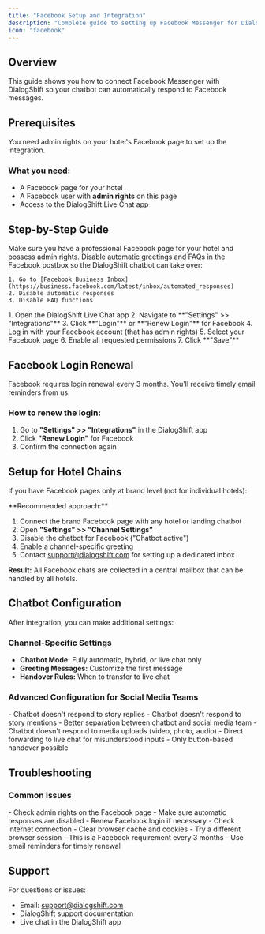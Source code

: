 ```yaml
---
title: "Facebook Setup and Integration"
description: "Complete guide to setting up Facebook Messenger for DialogShift"
icon: "facebook"
---
```


## Overview

This guide shows you how to connect Facebook Messenger with DialogShift so your chatbot can automatically respond to Facebook messages.

## Prerequisites

<Note>
You need admin rights on your hotel's Facebook page to set up the integration.
</Note>

### What you need:
- A Facebook page for your hotel
- A Facebook user with **admin rights** on this page
- Access to the DialogShift Live Chat app

## Step-by-Step Guide

<Steps>
  <Step title="Prepare Facebook Page">
    Make sure you have a professional Facebook page for your hotel and possess admin rights.
  </Step>
  
  <Step title="Disable Automatic Greetings">
    Disable automatic greetings and FAQs in the Facebook postbox so the DialogShift chatbot can take over:
    
    1. Go to [Facebook Business Inbox](https://business.facebook.com/latest/inbox/automated_responses)
    2. Disable automatic responses
    3. Disable FAQ functions
  </Step>
  
  <Step title="Set up Integration in DialogShift">
    1. Open the DialogShift Live Chat app
    2. Navigate to **"Settings" >> "Integrations"**
    3. Click **"Login"** or **"Renew Login"** for Facebook
    4. Log in with your Facebook account (that has admin rights)
    5. Select your Facebook page
    6. Enable all requested permissions
    7. Click **"Save"**
  </Step>
</Steps>

## Facebook Login Renewal

<Warning>
Facebook requires login renewal every 3 months. You'll receive timely email reminders from us.
</Warning>

### How to renew the login:
1. Go to **"Settings" >> "Integrations"** in the DialogShift app
2. Click **"Renew Login"** for Facebook
3. Confirm the connection again

## Setup for Hotel Chains

If you have Facebook pages only at brand level (not for individual hotels):

<Accordion title="Setup for Brand Facebook Pages">
  **Recommended approach:**
  
  1. Connect the brand Facebook page with any hotel or landing chatbot
  2. Open **"Settings" >> "Channel Settings"**
  3. Disable the chatbot for Facebook ("Chatbot active")
  4. Enable a channel-specific greeting
  5. Contact support@dialogshift.com for setting up a dedicated inbox
  
  **Result:** All Facebook chats are collected in a central mailbox that can be handled by all hotels.
</Accordion>

## Chatbot Configuration

After integration, you can make additional settings:

### Channel-Specific Settings
- **Chatbot Mode:** Fully automatic, hybrid, or live chat only
- **Greeting Messages:** Customize the first message
- **Handover Rules:** When to transfer to live chat

### Advanced Configuration for Social Media Teams

<Tabs>
  <Tab title="Story Interactions">
    - Chatbot doesn't respond to story replies
    - Chatbot doesn't respond to story mentions
    - Better separation between chatbot and social media team
  </Tab>
  
  <Tab title="Media Uploads">
    - Chatbot doesn't respond to media uploads (video, photo, audio)
    - Direct forwarding to live chat for misunderstood inputs
    - Only button-based handover possible
  </Tab>
</Tabs>

## Troubleshooting

### Common Issues

<AccordionGroup>
  <Accordion title="Chatbot doesn't respond on Facebook">
    - Check admin rights on the Facebook page
    - Make sure automatic responses are disabled
    - Renew Facebook login if necessary
  </Accordion>
  
  <Accordion title="Integration cannot be established">
    - Check internet connection
    - Clear browser cache and cookies
    - Try a different browser session
  </Accordion>
  
  <Accordion title="Login needs to be renewed too often">
    - This is a Facebook requirement every 3 months
    - Use email reminders for timely renewal
  </Accordion>
</AccordionGroup>

## Support

For questions or issues:
- Email: [support@dialogshift.com](mailto:support@dialogshift.com)
- DialogShift support documentation
- Live chat in the DialogShift app 